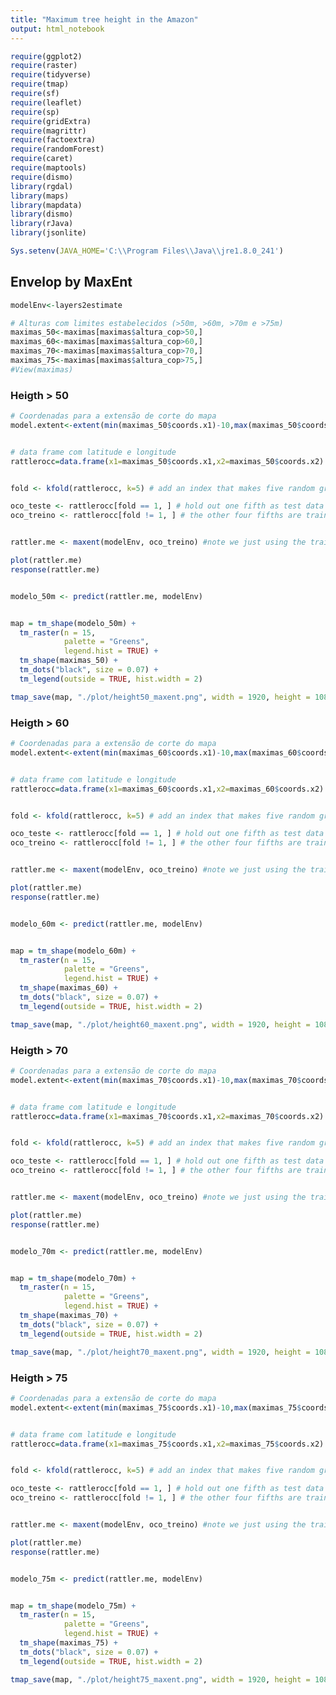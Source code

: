 ```yaml
---
title: "Maximum tree height in the Amazon"
output: html_notebook
---
```


```r
require(ggplot2)
require(raster)
require(tidyverse)
require(tmap)
require(sf)
require(leaflet)
require(sp)
require(gridExtra)
require(magrittr)
require(factoextra) 
require(randomForest)
require(caret)
require(maptools)
require(dismo)
library(rgdal)
library(maps)
library(mapdata)
library(dismo)  
library(rJava)  
library(jsonlite)

Sys.setenv(JAVA_HOME='C:\\Program Files\\Java\\jre1.8.0_241')
```

## Envelop by MaxEnt

```r
modelEnv<-layers2estimate

# Alturas com limites estabelecidos (>50m, >60m, >70m e >75m)
maximas_50<-maximas[maximas$altura_cop>50,]
maximas_60<-maximas[maximas$altura_cop>60,]
maximas_70<-maximas[maximas$altura_cop>70,]
maximas_75<-maximas[maximas$altura_cop>75,]
#View(maximas)
```

### Heigth > 50

```r

# Coordenadas para a extensão de corte do mapa
model.extent<-extent(min(maximas_50$coords.x1)-10,max(maximas_50$coords.x1)+10,min(maximas_50$coords.x2)-10,max(maximas_50$coords.x2)+10)


# data frame com latitude e longitude
rattlerocc=data.frame(x1=maximas_50$coords.x1,x2=maximas_50$coords.x2) #first, just make a data frame of latitudes and longitudes for the model


fold <- kfold(rattlerocc, k=5) # add an index that makes five random groups of observations

oco_teste <- rattlerocc[fold == 1, ] # hold out one fifth as test data
oco_treino <- rattlerocc[fold != 1, ] # the other four fifths are training data


rattler.me <- maxent(modelEnv, oco_treino) #note we just using the training data

plot(rattler.me)
response(rattler.me)


modelo_50m <- predict(rattler.me, modelEnv)


map = tm_shape(modelo_50m) + 
  tm_raster(n = 15,
            palette = "Greens",
            legend.hist = TRUE) +
  tm_shape(maximas_50) + 
  tm_dots("black", size = 0.07) +
  tm_legend(outside = TRUE, hist.width = 2)

tmap_save(map, "./plot/height50_maxent.png", width = 1920, height = 1080)

```

### Heigth > 60

```r

# Coordenadas para a extensão de corte do mapa
model.extent<-extent(min(maximas_60$coords.x1)-10,max(maximas_60$coords.x1)+10,min(maximas_60$coords.x2)-10,max(maximas_60$coords.x2)+10)


# data frame com latitude e longitude
rattlerocc=data.frame(x1=maximas_60$coords.x1,x2=maximas_60$coords.x2) #first, just make a data frame of latitudes and longitudes for the model


fold <- kfold(rattlerocc, k=5) # add an index that makes five random groups of observations

oco_teste <- rattlerocc[fold == 1, ] # hold out one fifth as test data
oco_treino <- rattlerocc[fold != 1, ] # the other four fifths are training data


rattler.me <- maxent(modelEnv, oco_treino) #note we just using the training data

plot(rattler.me)
response(rattler.me)


modelo_60m <- predict(rattler.me, modelEnv)


map = tm_shape(modelo_60m) + 
  tm_raster(n = 15,
            palette = "Greens",
            legend.hist = TRUE) +
  tm_shape(maximas_60) + 
  tm_dots("black", size = 0.07) +
  tm_legend(outside = TRUE, hist.width = 2)

tmap_save(map, "./plot/height60_maxent.png", width = 1920, height = 1080)

```

### Heigth > 70

```r

# Coordenadas para a extensão de corte do mapa
model.extent<-extent(min(maximas_70$coords.x1)-10,max(maximas_70$coords.x1)+10,min(maximas_70$coords.x2)-10,max(maximas_70$coords.x2)+10)


# data frame com latitude e longitude
rattlerocc=data.frame(x1=maximas_70$coords.x1,x2=maximas_70$coords.x2) #first, just make a data frame of latitudes and longitudes for the model


fold <- kfold(rattlerocc, k=5) # add an index that makes five random groups of observations

oco_teste <- rattlerocc[fold == 1, ] # hold out one fifth as test data
oco_treino <- rattlerocc[fold != 1, ] # the other four fifths are training data


rattler.me <- maxent(modelEnv, oco_treino) #note we just using the training data

plot(rattler.me)
response(rattler.me)


modelo_70m <- predict(rattler.me, modelEnv)


map = tm_shape(modelo_70m) + 
  tm_raster(n = 15,
            palette = "Greens",
            legend.hist = TRUE) +
  tm_shape(maximas_70) + 
  tm_dots("black", size = 0.07) +
  tm_legend(outside = TRUE, hist.width = 2)

tmap_save(map, "./plot/height70_maxent.png", width = 1920, height = 1080)

```

### Heigth > 75

```r

# Coordenadas para a extensão de corte do mapa
model.extent<-extent(min(maximas_75$coords.x1)-10,max(maximas_75$coords.x1)+10,min(maximas_75$coords.x2)-10,max(maximas_75$coords.x2)+10)


# data frame com latitude e longitude
rattlerocc=data.frame(x1=maximas_75$coords.x1,x2=maximas_75$coords.x2) #first, just make a data frame of latitudes and longitudes for the model


fold <- kfold(rattlerocc, k=5) # add an index that makes five random groups of observations

oco_teste <- rattlerocc[fold == 1, ] # hold out one fifth as test data
oco_treino <- rattlerocc[fold != 1, ] # the other four fifths are training data


rattler.me <- maxent(modelEnv, oco_treino) #note we just using the training data

plot(rattler.me)
response(rattler.me)


modelo_75m <- predict(rattler.me, modelEnv)


map = tm_shape(modelo_75m) + 
  tm_raster(n = 15,
            palette = "Greens",
            legend.hist = TRUE) +
  tm_shape(maximas_75) + 
  tm_dots("black", size = 0.07) +
  tm_legend(outside = TRUE, hist.width = 2)

tmap_save(map, "./plot/height75_maxent.png", width = 1920, height = 1080)

```

